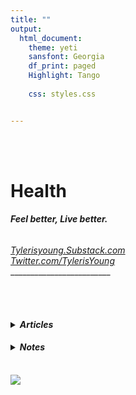 ```yaml
---
title: ""
output:
  html_document:
    theme: yeti
    sansfont: Georgia
    df_print: paged
    Highlight: Tango
    
    css: styles.css


---
```


<br>
<br>

<h1>**Health**</h1> 
<h6>
***Feel better, Live better.***  
</h6>

*[Tylerisyoung.Substack.com](https://tylerisyoung.substack.com/?target=_blank)   
[Twitter.com/TylerisYoung](https://twitter.com/Tylerisyoung/?tagets=_blank)*  
 _________________________
 
 <br>
  <br>
<h4>
<details><summary>***Articles***</summary>
[ ](./n/a.html)  
  
Essay: [*My Morning Oatmeal*](./mymorningoatmeal.html)    


</details>
</h4>

<h4>
<details><summary>***Notes***</summary>
[ ](./n/a.html)  
  
Text Message: [*Thoughts on a Vaccine*](./thoughtsonavaccine.html)    

</details>
</h4>
 
 <br>
 ![](images/theartistsrebellion.jpg)
